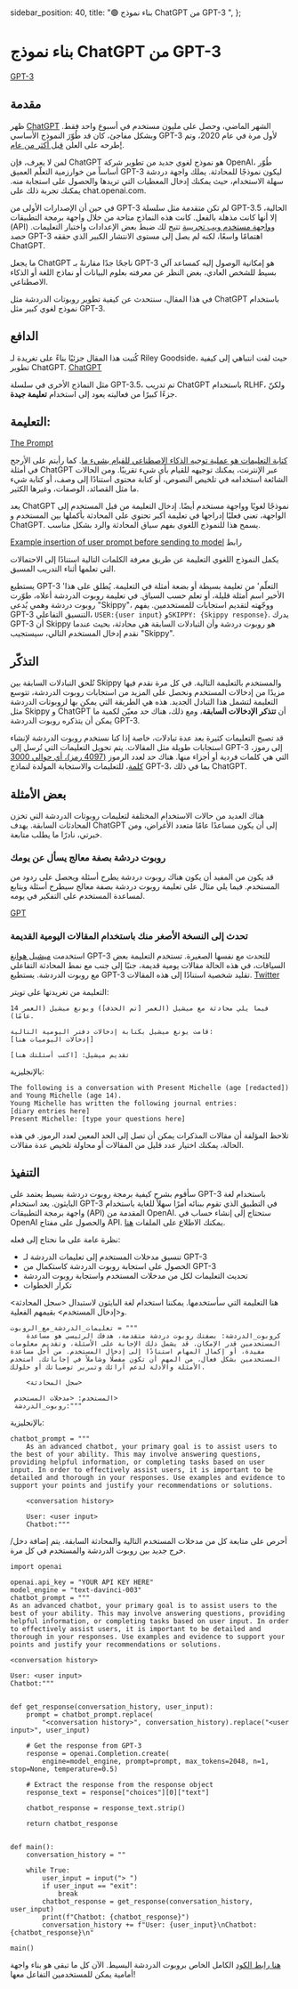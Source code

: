   sidebar_position: 40,
  title: "🟢 بناء نموذج ChatGPT من GPT-3 ",
};

# بناء نموذج ChatGPT من GPT-3 

[GPT-3](https://learnprompting.org/assets/images/skippy_chatbot_header-949ee22f81a3ecb24dcd603b3190097b.webp) 

## مقدمة

ظهر [ChatGPT](https://chat.openai.com/chat) الشهر الماضي، وحصل على مليون مستخدم في أسبوع واحد فقط. وبشكل مفاجئ، كان قد طُوّرَ النموذج الأساسي GPT-3 لأول مرة في عام 2020، وتم طرحه على العلن [قبل أكثر من عام!](https://openai.com/blog/api-no-waitlist/).

لمن لا يعرف، فإن ChatGPT هو نموذج لغوي جديد من تطوير شركة OpenAI، طُوّر أساساً من خوارزمية التعلّم العميق GPT-3 ليكون نموذجًا للمحادثة. يملك واجهة دردشة سهلة الاستخدام، حيث يمكنك إدخال المعطيات التي تريدها والحصول على استجابة منه. يمكنك تجربة ذلك على chat.openai.com.

في حين أن الإصدارات الأولى من GPT-3 لم تكن متقدمة مثل سلسلة GPT-3.5 الحالية، إلا أنها كانت مذهلة بالفعل. كانت هذه النماذج متاحة من خلال واجهة برمجة التطبيقات (API) و[واجهة مستخدم ويب تجريبية](https://beta.openai.com/playground) تتيح لك ضبط بعض الإعدادات واختبار التعليمات. حصد GPT-3 اهتمامًا واسعًا، لكنه لم يصل إلى مستوى الانتشار الكبير الذي حققه ChatGPT.

ما يجعل ChatGPT ناجحًا جدًا مقارنةً بـ GPT-3 هو إمكانية الوصول إليه كمساعد آلي بسيط للشخص العادي، بغض النظر عن معرفته بعلوم البيانات أو نماذج اللغة أو الذكاء الاصطناعي.

في هذا المقال، سنتحدث عن كيفية تطوير روبوتات الدردشة مثل ChatGPT باستخدام نموذج لغوي كبير مثل GPT-3.

## الدافع

كُتبت هذا المقال جزئيًا بناءً على تغريدة لـ Riley Goodside، حيث لفت انتباهي إلى كيفية تطوير ChatGPT.
[ChatGPT](https://twitter.com/goodside/status/1607487283782995968?ref_src=twsrc%5Etfw%7Ctwcamp%5Etweetembed%7Ctwterm%5E1607487283782995968%7Ctwgr%5Ef8fd33d05b1714896744357d32c068287753cfef%7Ctwcon%5Es1_&ref_url=https%3A%2F%2Flearnprompting.org%2Fdocs%2Fapplied_prompting%2Fbuild_chatgpt)

مثل النماذج الأخرى في سلسلة GPT-3.5، تم تدريب ChatGPT باستخدام RLHF، ولكنّ جزءًا كبيرًا من فعاليته يعود إلى استخدام **تعليمة جيدة**.

## التعليمة:
[The Prompt](https://learnprompting.org/assets/images/skippy_chatbot-325cd2d87cefff6c5b27727c5f852c93.webp)

[كتابة التعليمات هو عملية توجيه الذكاء الاصطناعي للقيام بشيء ما](https://learnprompting.org/docs/basics/prompting). كما رأيتم على الأرجح في أمثلة ChatGPT عبر الإنترنت، يمكنك توجيهه للقيام بأي شيء تقريبًا. ومن الحالات الشائعة استخدامه في تلخيص النصوص، أو كتابة محتوى استنادًا إلى وصف، أو كتابة شيء ما مثل القصائد، الوصفات، وغيرها الكثير.

يعد ChatGPT نموذجًا لغويًا وواجهة مستخدم أيضًا. إدخال التعليمة من قبل المستخدم إلى الواجهة، تعني فعليًا إدراجها في تعليمة أكبر تحتوي على المحادثة بأكملها بين المستخدم و ChatGPT. يسمح هذا للنموذج اللغوي بفهم سياق المحادثة والرد بشكل مناسب.

[Example insertion of user prompt before sending to model]()
رابط 

يكمل النموذج اللغوي التعليمة عن طريق معرفة الكلمات التالية استنادًا إلى الاحتمالات التي تعلمها أثناء التدريب المسبق.

يستطيع GPT-3 'التعلّم' من تعليمة بسيطة أو بضعة أمثلة في التعليمة. يُطلق على هذا الأخير اسم أمثلة قليلة، أو تعلم حسب السياق. في تعليمة روبوت الدردشة أعلاه، طوّرت روبوت دردشة وهمي يُدعى "Skippy"، ووجّهته لتقديم استجابات للمستخدمين. يفهم GPT-3 التنسيق التفاعلي، `USER:{user input}` و`SKIPPY: {Skippy response}`. يدرك GPT-3 أن Skippy هو روبوت دردشة وأن التبادلات السابقة هي محادثة، بحيث عندما نقدم إدخال المستخدم التالي، سيستجيب "Skippy".

## التذكّر

تُلحق التبادلات السابقة بين Skippy والمستخدم بالتعليمة التالية. في كل مرة نقدم فيها مزيدًا من إدخالات المستخدم ونحصل على المزيد من استجابات روبوت الدردشة، تتوسع التعليمة لتشمل هذا التبادل الجديد. هذه هي الطريقة التي يمكن بها لروبوتات الدردشة مثل Skippy و ChatGPT أن **تتذكر الإدخالات السابقة**، ومع ذلك، هناك حد معيّن لكمية ما يمكن أن يتذكره روبوت الدردشة GPT-3.

قد تصبح التعليمات كثيرة بعد عدة تبادلات، خاصة إذا كنا نستخدم روبوت الدردشة لإنشاء استجابات طويلة مثل المقالات. يتم تحويل التعليمات التي تُرسل إلى GPT-3 إلى رموز، التي هي كلمات فردية أو أجزاء منها. هناك حد لعدد الرموز [(4097 رمز)، أي حوالي 3000 كلمة](https://help.openai.com/en/articles/4936856-what-are-tokens-and-how-to-count-them)، للتعليمات والاستجابة المولدة لنماذج GPT-3، بما في ذلك ChatGPT.

## بعض الأمثلة

هناك العديد من حالات الاستخدام المختلفة لتعليمات روبوتات الدردشة التي تخزن المحادثات السابقة. يهدف ChatGPT إلى أن يكون مساعدًا عامًا متعدد الأغراض، ومن خبرتي، نادرًا ما يطلب متابعة.

### روبوت دردشة بصفة معالج يسأل عن يومك
قد يكون من المفيد أن يكون هناك روبوت دردشة يطرح أسئلة ويحصل على ردود من المستخدم. فيما يلي مثال على تعليمة روبوت دردشة بصفة معالج سيطرح أسئلة ويتابع لمساعدة المستخدم على التفكير في يومه.

[GPT](https://learnprompting.org/assets/images/therapy_chatbot-5c8c653e12e16fc816883ff38f27e9b2.gif)

### تحدث إلى النسخة الأصغر منك باستخدام المقالات اليومية القديمة
استخدمت [ميشيل هوانغ](https://twitter.com/michellehuang42) GPT-3 للتحدث مع نفسها الصغيرة. تستخدم التعليمة بعض السياقات، في هذه الحالة مقالات يومية قديمة، جنبًا إلى جنب مع نمط المحادثة التفاعلي مع روبوت الدردشة. يستطيع GPT-3 تقليد شخصية استنادًا إلى هذه المقالات.
[Twitter](https://twitter.com/michellehuang42/status/1597005489413713921?ref_src=twsrc%5Etfw%7Ctwcamp%5Etweetembed%7Ctwterm%5E1597005489413713921%7Ctwgr%5Ef8fd33d05b1714896744357d32c068287753cfef%7Ctwcon%5Es1_&ref_url=https%3A%2F%2Flearnprompting.org%2Fdocs%2Fapplied_prompting%2Fbuild_chatgpt)

التعليمة من تغريدتها على تويتر:
```
فيما يلي محادثة مع ميشيل (العمر [تم الحذف]) ويونغ ميشيل (العمر 14 عامًا).

قامت يونغ ميشيل بكتابة إدخالات دفتر اليومية التالية:
[إدخالات اليوميات هنا]

تقديم ميشيل: [اكتب أسئلتك هنا]
```
بالإنجليزية:
```
The following is a conversation with Present Michelle (age [redacted]) and Young Michelle (age 14).
Young Michelle has written the following journal entries:
[diary entries here]
Present Michelle: [type your questions here]
```

تلاحظ المؤلفة أن مقالات المذكرات يمكن أن تصل إلى الحد المعين لعدد الرموز. في هذه الحالة، يمكنك اختيار عدد قليل من المقالات أو محاولة تلخيص عدة مقالات.

## التنفيذ

سأقوم بشرح كيفية برمجة روبوت دردشة بسيط يعتمد على GPT-3 باستخدام لغة البايثون. يعد استخدام GPT-3 في التطبيق الذي تقوم ببنائه أمرًا سهلاً للغاية باستخدام واجهة برمجة التطبيقات (API) المقدمة من OpenAI. ستحتاج إلى إنشاء حساب في OpenAI والحصول على مفتاح API. يمكنك الاطلاع على الملفات [هنا](https://beta.openai.com/docs/introduction).

نظرة عامة على ما نحتاج إلى فعله:

* تنسيق مدخلات المستخدم إلى تعليمات الدردشة لـ GPT-3
* الحصول على استجابة روبوت الدردشة كاستكمال من GPT-3
* تحديث التعليمات لكل من مدخلات المستخدم واستجابة روبوت الدردشة
* تكرار الخطوات 

هنا التعليمة التي سأستخدمها. يمكننا استخدام لغة البايثون لاستبدال <سجل المحادثة> و<إدخال المستخدم> بقيمهم الفعلية.

```
تعليمات_الدردشة_مع_الروبوت = """
    كروبوت_الدردشة: بصفتك روبوت دردشة متقدمة، هدفك الرئيسي هو مساعدة المستخدمين قدر الإمكان. قد يشمل ذلك الإجابة على الأسئلة، وتقديم معلومات مفيدة، أو إكمال المهام استنادًا إلى إدخال المستخدم. من أجل مساعدة المستخدمين بشكل فعال، من المهم أن تكون مفصلًا وشاملاً في إجاباتك. استخدم الأمثلة والأدلة لدعم آرائك وتبرير توصياتك أو حلولك.

    <سجل المحادثة>

 المستخدم: <مدخلات المستخدم>
 روبوت_الدردشة:"""
```
بالإنجليزية:
```
chatbot_prompt = """
    As an advanced chatbot, your primary goal is to assist users to the best of your ability. This may involve answering questions, providing helpful information, or completing tasks based on user input. In order to effectively assist users, it is important to be detailed and thorough in your responses. Use examples and evidence to support your points and justify your recommendations or solutions.

    <conversation history>

    User: <user input>
    Chatbot:"""
```
أحرص على متابعة كل من مدخلات المستخدم التالية والمحادثة السابقة. يتم إضافة دخل/خرج جديد بين روبوت الدردشة والمستخدم في كل مرة.
```
import openai

openai.api_key = "YOUR API KEY HERE"
model_engine = "text-davinci-003"
chatbot_prompt = """
As an advanced chatbot, your primary goal is to assist users to the best of your ability. This may involve answering questions, providing helpful information, or completing tasks based on user input. In order to effectively assist users, it is important to be detailed and thorough in your responses. Use examples and evidence to support your points and justify your recommendations or solutions.

<conversation history>

User: <user input>
Chatbot:"""


def get_response(conversation_history, user_input):
    prompt = chatbot_prompt.replace(
        "<conversation history>", conversation_history).replace("<user input>", user_input)

    # Get the response from GPT-3
    response = openai.Completion.create(
        engine=model_engine, prompt=prompt, max_tokens=2048, n=1, stop=None, temperature=0.5)

    # Extract the response from the response object
    response_text = response["choices"][0]["text"]

    chatbot_response = response_text.strip()

    return chatbot_response


def main():
    conversation_history = ""

    while True:
        user_input = input("> ")
        if user_input == "exit":
            break
        chatbot_response = get_response(conversation_history, user_input)
        print(f"Chatbot: {chatbot_response}")
        conversation_history += f"User: {user_input}\nChatbot: {chatbot_response}\n"

main()
```
[هنا رابط الكود](https://gist.github.com/jayo78/79d8834e6e31bf942c7b604e1611b68d) الكامل الخاص بروبوت الدردشة البسيط.
الآن كل ما تبقى هو بناء واجهة أمامية يمكن للمستخدمين التفاعل معها!
